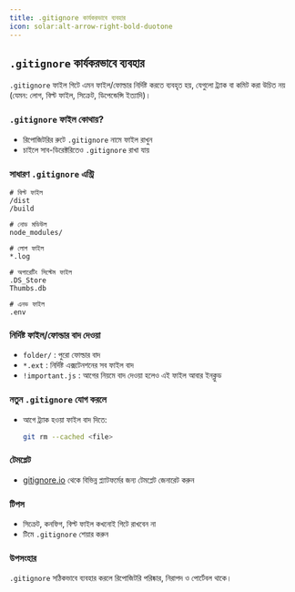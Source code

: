 ```yaml
---
title: .gitignore কার্যকরভাবে ব্যবহার
icon: solar:alt-arrow-right-bold-duotone
---
```


## `.gitignore` কার্যকরভাবে ব্যবহার

`.gitignore` ফাইল গিটে এমন ফাইল/ফোল্ডার নির্দিষ্ট করতে ব্যবহৃত হয়, যেগুলো ট্র্যাক বা কমিট করা উচিত নয় (যেমন: লোগ, বিল্ট ফাইল, সিক্রেট, ডিপেন্ডেন্সি ইত্যাদি)।

### `.gitignore` ফাইল কোথায়?
- রিপোজিটরির রুটে `.gitignore` নামে ফাইল রাখুন
- চাইলে সাব-ডিরেক্টরিতেও `.gitignore` রাখা যায়

### সাধারণ `.gitignore` এন্ট্রি
```
# বিল্ট ফাইল
/dist
/build

# নোড মডিউল
node_modules/

# লোগ ফাইল
*.log

# অপারেটিং সিস্টেম ফাইল
.DS_Store
Thumbs.db

# এনভ ফাইল
.env
```

### নির্দিষ্ট ফাইল/ফোল্ডার বাদ দেওয়া
- `folder/` : পুরো ফোল্ডার বাদ
- `*.ext` : নির্দিষ্ট এক্সটেনশনের সব ফাইল বাদ
- `!important.js` : আগের নিয়মে বাদ দেওয়া হলেও এই ফাইল আবার ইনক্লুড

### নতুন `.gitignore` যোগ করলে
- আগে ট্র্যাক হওয়া ফাইল বাদ দিতে:
  ```bash
  git rm --cached <file>
  ```

### টেমপ্লেট
- [gitignore.io](https://www.toptal.com/developers/gitignore) থেকে বিভিন্ন প্ল্যাটফর্মের জন্য টেমপ্লেট জেনারেট করুন

### টিপস
- সিক্রেট, কনফিগ, বিল্ট ফাইল কখনোই গিটে রাখবেন না
- টিমে `.gitignore` শেয়ার করুন

### উপসংহার
`.gitignore` সঠিকভাবে ব্যবহার করলে রিপোজিটরি পরিষ্কার, নিরাপদ ও পোর্টেবল থাকে।
